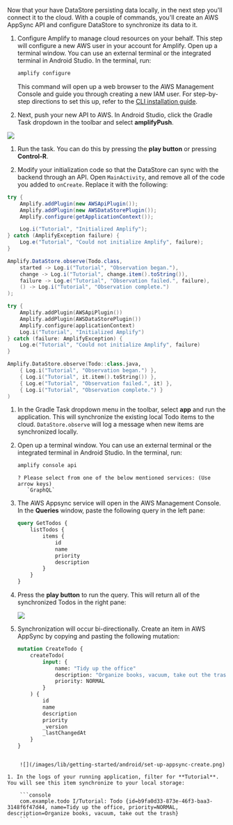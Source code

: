 Now that your have DataStore persisting data locally, in the next step you'll connect it to the cloud. With a couple of commands, you'll create an AWS AppSync API and configure DataStore to synchronize its data to it.

1. Configure Amplify to manage cloud resources on your behalf. This step will configure a new AWS user in your account for Amplify. Open up a terminal window. You can use an external terminal or the integrated terminal in Android Studio. In the terminal, run:

    ```bash
    amplify configure
    ```

   This command will open up a web browser to the AWS Management Console and guide you through creating a new IAM user. For step-by-step directions to set this up, refer to the [CLI installation guide](/cli/start/install).

1. Next, push your new API to AWS. In Android Studio, click the Gradle Task dropdown in the toolbar and select **amplifyPush**.

  ![](/images/lib/getting-started/android/set-up-android-studio-run-task-dropdown-amplifyPush.png)

1. Run the task. You can do this by pressing the **play button** or pressing **Control-R**.

1. Modify your initialization code so that the DataStore can sync with the backend through an API. Open `MainActivity`, and remove all of the code you added to `onCreate`. Replace it with the following:

  <BlockSwitcher>
  <Block name="Java">
  
  ```java
  try {
      Amplify.addPlugin(new AWSApiPlugin());
      Amplify.addPlugin(new AWSDataStorePlugin());
      Amplify.configure(getApplicationContext());

      Log.i("Tutorial", "Initialized Amplify");
  } catch (AmplifyException failure) {
      Log.e("Tutorial", "Could not initialize Amplify", failure);
  }

  Amplify.DataStore.observe(Todo.class,
      started -> Log.i("Tutorial", "Observation began."),
      change -> Log.i("Tutorial", change.item().toString()),
      failure -> Log.e("Tutorial", "Observation failed.", failure),
      () -> Log.i("Tutorial", "Observation complete.")
  );
  ```

  </Block>

  <Block name="Kotlin">

  ```kotlin
  try {
      Amplify.addPlugin(AWSApiPlugin())
      Amplify.addPlugin(AWSDataStorePlugin())
      Amplify.configure(applicationContext)
      Log.i("Tutorial", "Initialized Amplify")
  } catch (failure: AmplifyException) {
      Log.e("Tutorial", "Could not initialize Amplify", failure)
  }

  Amplify.DataStore.observe(Todo::class.java,
      { Log.i("Tutorial", "Observation began.") },
      { Log.i("Tutorial", it.item().toString()) },
      { Log.e("Tutorial", "Observation failed.", it) },
      { Log.i("Tutorial", "Observation complete.") }
  )
  ```

  </Block>
  </BlockSwitcher>

1. In the Gradle Task dropdown menu in the toolbar, select **app** and run the application. This will synchronize the existing local Todo items to the cloud. `DataStore.observe` will log a message when new items are synchronized locally.

1. Open up a terminal window. You can use an external terminal or the integrated terminal in Android Studio. In the terminal, run:

   ```bash
   amplify console api
   ```

   ```console
   ? Please select from one of the below mentioned services: (Use arrow keys)
      `GraphQL`
   ```

1. The AWS Appsync service will open in the AWS Management Console. In the **Queries** window, paste the following query in the left pane:

    ```graphql
    query GetTodos {
        listTodos {
            items {
                id
                name
                priority
                description
            }
        }
    }
    ```

1. Press the **play button** to run the query. This will return all of the synchronized Todos in the right pane:

    ![](/images/lib/getting-started/android/set-up-appsync-query.png)

1. Synchronization will occur bi-directionally. Create an item in AWS AppSync by copying and pasting the following mutation:

    ```graphql
    mutation CreateTodo {
        createTodo(
            input: {
                name: "Tidy up the office"
                description: "Organize books, vacuum, take out the trash"
                priority: NORMAL
            }
        ) {
            id
            name
            description
            priority
            _version
            _lastChangedAt
        }
    }
```

    ![](/images/lib/getting-started/android/set-up-appsync-create.png)

1. In the logs of your running application, filter for **Tutorial**. You will see this item synchronize to your local storage:

    ```console
    com.example.todo I/Tutorial: Todo {id=b9fa0d33-873e-46f3-baa3-3148f6f47d44, name=Tidy up the office, priority=NORMAL, description=Organize books, vacuum, take out the trash}
    ```

